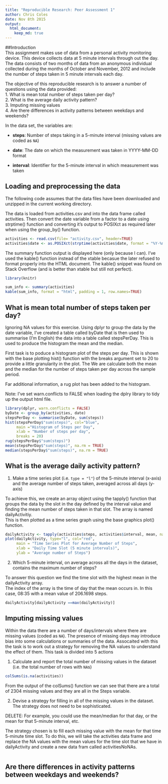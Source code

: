 ```yaml
---
title: "Reproducible Research: Peer Assessment 1"
author: Chris Coles
date: Nov 8th 2015
output: 
  html_document:
    keep_md: true
---
```

##Introduction  
This assignment makes use of data from a personal activity monitoring
device. This device collects data at 5 minute intervals through out the
day. The data consists of two months of data from an anonymous
individual collected during the months of October and November, 2012
and include the number of steps taken in 5 minute intervals each day.


The objective of this reproducible research is to answer a number of questions using the data provided:  
1. What is mean total number of steps taken per day?  
2. What is the average daily activity pattern?  
3. Imputing missing values  
4. Are there differences in activity patterns between weekdays and weekends?  

In the data set, the variables are:

* **steps**: Number of steps taking in a 5-minute interval (missing
    values are coded as `NA`)

* **date**: The date on which the measurement was taken in YYYY-MM-DD
    format

* **interval**: Identifier for the 5-minute interval in which
    measurement was taken


## Loading and preprocessing the data
The following code assumes that the data files have been downloaded and unzipped in the current working directory.

The data is loaded from activities.csv and into the data frame called activities. Then convert the date variable from a factor to a date using strptime() function and converting it's output to POSIXct as required later when using the group_by() function.

```r
activities <- read.csv(file= "activity.csv", header=TRUE)
activities$date <- as.POSIXct(strptime(activities$date, format = "%Y-%m-%d"))

```

The summary function output is displayed here (only because I can). I've used the kable() function instead of the xtable becasue the later refused to format properly into the HTML document. The kable() snippet was found on Stack Overflow (and is better than xtable but still not perfect).

```r

library(knitr)

sum_info <- summary(activities)
kable(sum_info, format = "html", padding = 1, row.names=TRUE)

```


## What is mean total number of steps taken per day?
Ignoring NA values for this exercise. 
Using dplyr to group the data by the date variable, I've created a table called byDate that is then used to summarise (I'm English) the data into a table called stepsPerDay. This is used to produce the histogram the mean and the median.

First task is to poduce a histogram plot of the steps per day. This is shown with the base plotting hist() function with the breaks argument set to 20 to provide a little granularity in the plot.
The We are calculate both the mean and the median for the number of steps taken per day across the sample period.   

Far additional information, a rug plot has been added to the histogram.  

Note: I've set warn.conflicts to FALSE when loading the dplry library to tidy up the output html file.

```r
library(dplyr, warn.conflicts = FALSE)
byDate <- group_by(activities, date)
stepsPerDay <- summarise(byDate, sum(steps))
hist(stepsPerDay$"sum(steps)", col="blue", 
     main ="Histogram of Steps per Day",
     xlab = "Number of steps per day",
     breaks = 20)
rug(stepsPerDay$"sum(steps)")
mean(stepsPerDay$"sum(steps)", na.rm = TRUE)
median(stepsPerDay$"sum(steps)", na.rm = TRUE)
```


## What is the average daily activity pattern?

1. Make a time series plot (i.e. `type = "l"`) of the 5-minute interval (x-axis) and the average number of steps taken, averaged across all days (y-axis)  
  
To achieve this, we create an array object using the tapply() function that groups the data by the slot in the day defined by the interval value and finding the mean number of steps taken in that slot. The array is named dailyActivitiy.  
This is then plotted as a time series graph using the base graphics plot() function.

```r

dailyActivity <- tapply(activities$steps, activities$interval, mean, na.rm=TRUE)
plot(dailyActivity, type="l", col="red", 
     main = "Time Series Plot for Average Number of Steps",
     xlab = "Daily Time Slot (5 minute intervals)",
     ylab = "Average number of Steps")

```
  
2. Which 5-minute interval, on average across all the days in the dataset, contains the maximum number of steps?    

To answer this question we find the time slot with the highest mean in the dailyActivity array.  
The index of the array is the time of day that the mean occurs in. In this case, 08:35 with a mean value of 206.1698 steps.


```r

dailyActivity[dailyActivity ==max(dailyActivity)]

```



## Imputing missing values

Within the data there are a number of days/intervals where there are missing
values (coded as `NA`). The presence of missing days may introduce
bias into some calculations or summaries of the data. Assocaited with this the task is to work out a strategy for removing the NA values to understand the effect of them. This task is divided into 5 actions 

1. Calculate and report the total number of missing values in the dataset (i.e. the total number of rows with `NA`s)

```r
colSums(is.na(activities))

```
  
From the output of the colSums() function we can see that there are a total of 2304 missing values and they are all in the Steps variable.  

2. Devise a strategy for filling in all of the missing values in the dataset. The strategy does not need to be sophisticated.  

DELETE: For example, you could use the mean/median for that day, or the mean for that 5-minute interval, etc.  

The strategy chosen is to fill each missing value with the mean for that time 5-minute time slot. To do this, we will take the activities data frame and replace the NA values with the mean values for the time slot that we have in dailyActivity and create a new data fram called activitiesNoNAs.  

```r


```


## Are there differences in activity patterns between weekdays and weekends?

